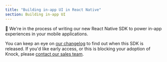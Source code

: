 ```yaml
---
title: "Building in-app UI in React Native"
section: Building in-app UI
---
```


🚧 We're in the process of writing our new React Native SDK to power in-app experiences in your mobile applications.

You can keep an eye on [our changelog](https://knock.app/changelog) to find out when this SDK is released. If you'd like early access, or this is blocking your adoption of Knock, please [contact our sales team](sales@knock.app).
